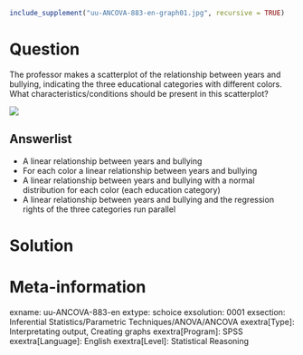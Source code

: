 ```r
include_supplement("uu-ANCOVA-883-en-graph01.jpg", recursive = TRUE)
```
Question
========
The professor makes a scatterplot of the relationship between years and bullying, indicating the three educational categories with different colors. What characteristics/conditions should be present in this scatterplot?

![](uu-ANCOVA-883-en-graph01.jpg)

Answerlist
----------
* A linear relationship between years and bullying
* For each color a linear relationship between years and bullying
* A linear relationship between years and bullying with a normal distribution for each color (each education category)
* A linear relationship between years and bullying and the regression rights of the three categories run parallel


Solution
========

Meta-information
================
exname: uu-ANCOVA-883-en
extype: schoice
exsolution: 0001
exsection: Inferential Statistics/Parametric Techniques/ANOVA/ANCOVA
exextra[Type]: Interpretating output, Creating graphs
exextra[Program]: SPSS
exextra[Language]: English
exextra[Level]: Statistical Reasoning